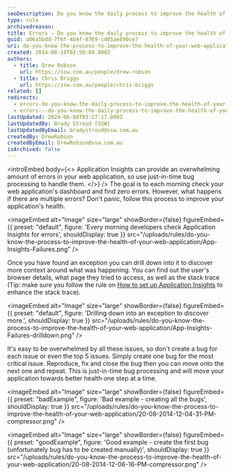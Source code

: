 ```yaml
---
seoDescription: Do you know the daily process to improve the health of your web application? Learn how to handle errors and bugs using just-in-time bug processing with Application Insights.
type: rule
archivedreason:
title: Errors – Do you know the daily process to improve the health of your web application?
guid: a06a5bdd-7f6f-4b4f-8769-cd05ae890ce7
uri: do-you-know-the-process-to-improve-the-health-of-your-web-application
created: 2014-08-19T02:50:04.000Z
authors:
  - title: Drew Robson
    url: https://ssw.com.au/people/drew-robson
  - title: Chris Briggs
    url: https://ssw.com.au/people/chris-briggs
related: []
redirects:
  - errors-do-you-know-the-daily-process-to-improve-the-health-of-your-web-application
  - errors-–-do-you-know-the-daily-process-to-improve-the-health-of-your-web-application
lastUpdated: 2024-06-08T03:27:17.000Z
lastUpdatedBy: Brady Stroud [SSW]
lastUpdatedByEmail: bradystroud@ssw.com.au
createdBy: DrewRobson
createdByEmail: DrewRobson@ssw.com.au
isArchived: false
---
```


<introEmbed
  body={<>
Application Insights can provide an overwhelming amount of errors in your web application, so use just-in-time bug processing to handle them.
  </>}
/>
The goal is to each morning check your web application's dashboard and find zero errors. However, what happens if there are multiple errors? Don't panic, follow this process to improve your application's health.


<imageEmbed
  alt="Image"
  size="large"
  showBorder={false}
  figureEmbed={{
    preset: "default",
    figure: 'Every morning developers check Application Insights for errors',
    shouldDisplay: true
  }}
  src="/uploads/rules/do-you-know-the-process-to-improve-the-health-of-your-web-application/App-Insights-Failures.png"
/>

Once you have found an exception you can drill down into it to discover more context around what was happening. You can find out the user's browser details, what page they tried to access, as well as the stack trace (Tip: make sure you follow the rule on [How to set up Application Insights](/how-to-set-up-application-insights) to enhance the stack trace).


<imageEmbed
  alt="Image"
  size="large"
  showBorder={false}
  figureEmbed={{
    preset: "default",
    figure: 'Drilling down into an exception to discover more.',
    shouldDisplay: true
  }}
  src="/uploads/rules/do-you-know-the-process-to-improve-the-health-of-your-web-application/App-Insights-Failures-drilldown.png"
/>

It's easy to be overwhelmed by all these issues, so don't create a bug for each issue or even the top 5 issues. Simply create one bug for the most critical issue. Reproduce, fix and close the bug then you can move onto the next one and repeat. This is just-in-time bug processing and will move your application towards better health one step at a time.

<imageEmbed
  alt="Image"
  size="large"
  showBorder={false}
  figureEmbed={{
    preset: "badExample",
    figure: 'Bad example - creating all the bugs',
    shouldDisplay: true
  }}
  src="/uploads/rules/do-you-know-the-process-to-improve-the-health-of-your-web-application/20-08-2014-12-04-31-PM-compressor.png"
/>

<imageEmbed
  alt="Image"
  size="large"
  showBorder={false}
  figureEmbed={{
    preset: "goodExample",
    figure: 'Good example - create the first bug (unfortunately bug has to be created manually)',
    shouldDisplay: true
  }}
  src="/uploads/rules/do-you-know-the-process-to-improve-the-health-of-your-web-application/20-08-2014-12-06-16-PM-compressor.png"
/>
